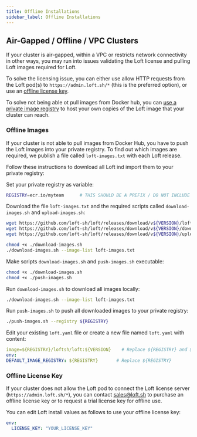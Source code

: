 ```yaml
---
title: Offline Installations
sidebar_label: Offline Installations
---
```



## Air-Gapped / Offline / VPC Clusters

If your cluster is air-gapped, within a VPC or restricts network connectivity in other ways, you
may run into issues validating the Loft license and pulling Loft images required for Loft.

To solve the licensing issue, you can either use allow HTTP requests from the Loft pod(s) to
`https://admin.loft.sh/*` (this is the preferred option), or use an
[offline license key](#offline-license-key).

To solve not being able ot pull images from Docker hub, you can
[use a private image registry](#offline-images) to host your own copies of the Loft image that
your cluster can reach.


### Offline Images

If your cluster is not able to pull images from Docker Hub, you have to push the Loft images
into your private registry. To find out which images are required, we publish a file called
`loft-images.txt` with each Loft release.

Follow these instructions to download all Loft ind import them to your private registry:

<Flow id="offline-images">
    <Step>
        <PartialAdminSetVersion/>
  </Step>
  <Step>

Set your private registry as variable:

```bash
REGISTRY=ecr.io/myteam      # THIS SHOULD BE A PREFIX / DO NOT INCLUDE ANY LOFT_IMAGE PATHS
```

  </Step>
  <Step>

Download the file `loft-images.txt` and the required scripts called `download-images.sh` and `upload-images.sh`:

```bash
wget https://github.com/loft-sh/loft/releases/download/v${VERSION}/loft-images.txt
wget https://github.com/loft-sh/loft/releases/download/v${VERSION}/download-images.sh
wget https://github.com/loft-sh/loft/releases/download/v${VERSION}/upload-images.sh

chmod +x ./download-images.sh
./download-images.sh --image-list loft-images.txt
```

  </Step>
  <Step>

Make scripts `download-images.sh` and `push-images.sh` executable:

```bash
chmod +x ./download-images.sh
chmod +x ./push-images.sh
```

  </Step>
  <Step>

Run `download-images.sh` to download all images locally:

```bash
./download-images.sh --image-list loft-images.txt
```

  </Step>
  <Step>

Run `push-images.sh` to push all downloaded images to your private registry:

```bash
./push-images.sh --registry ${REGISTRY}
```

  </Step>
  <Step>

Edit your existing `loft.yaml` file or create a new file named `loft.yaml` with content:

```yaml
image=${REGISTRY}/loftsh/loft:${VERSION}    # Replace ${REGISTRY} and ${VERSION}
env:
DEFAULT_IMAGE_REGISTRY: ${REGISTRY}       # Replace ${REGISTRY}
```

  </Step>
  <Step>
        <PartialAdminUpgrade/>
    </Step>
</Flow>


### Offline License Key

If your cluster does not allow the Loft pod to connect the Loft license server
(`https://admin.loft.sh/*`), you can contact [sales@loft.sh](mailto:sales@loft.sh) to purchase
an offline license key or to request a trial license key for offline use.

You can edit Loft install values as follows to use your offline license key:

```yaml
env:
  LICENSE_KEY: "YOUR_LICENSE_KEY"
````